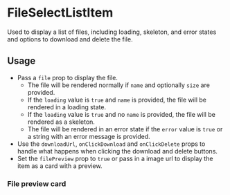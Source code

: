 

<Meta of={FileSelectListItemStories} />

# FileSelectListItem

Used to display a list of files, including loading, skeleton, and error states and options to download and delete the file.

## Usage

-   Pass a `file` prop to display the file.
    -   The file will be rendered normally if `name` and optionally `size` are provided.
    -   If the `loading` value is `true` and `name` is provided, the file will be rendered in a loading state.
    -   If the `loading` value is `true` and no `name` is provided, the file will be rendered as a skeleton.
    -   The file will be rendered in an error state if the `error` value is `true` or a string with an error message is provided.
-   Use the `downloadUrl`, `onClickDownload` and `onClickDelete` props to handle what happens when clicking the download and delete buttons.
-   Set the `filePreview` prop to `true` or pass in a image url to display the item as a card with a preview.

<Canvas>
    <Story of={FileSelectListItemStories.Basic} />
</Canvas>

### File preview card

<Canvas>
    <Story of={FileSelectListItemStories.Preview} />
</Canvas>
